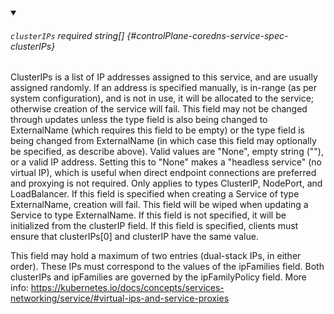 
<details className="config-field" data-expandable="false" open>
<summary>

###### `clusterIPs` <span className="config-field-required" data-required="false">required</span> <span className="config-field-type">string[]</span> <span className="config-field-default"></span> <span className="config-field-enum"></span> {#controlPlane-coredns-service-spec-clusterIPs}

ClusterIPs is a list of IP addresses assigned to this service, and are
usually assigned randomly.  If an address is specified manually, is
in-range (as per system configuration), and is not in use, it will be
allocated to the service; otherwise creation of the service will fail.
This field may not be changed through updates unless the type field is
also being changed to ExternalName (which requires this field to be
empty) or the type field is being changed from ExternalName (in which
case this field may optionally be specified, as describe above).  Valid
values are "None", empty string (""), or a valid IP address.  Setting
this to "None" makes a "headless service" (no virtual IP), which is
useful when direct endpoint connections are preferred and proxying is
not required.  Only applies to types ClusterIP, NodePort, and
LoadBalancer. If this field is specified when creating a Service of type
ExternalName, creation will fail. This field will be wiped when updating
a Service to type ExternalName.  If this field is not specified, it will
be initialized from the clusterIP field.  If this field is specified,
clients must ensure that clusterIPs[0] and clusterIP have the same
value.

This field may hold a maximum of two entries (dual-stack IPs, in either order).
These IPs must correspond to the values of the ipFamilies field. Both
clusterIPs and ipFamilies are governed by the ipFamilyPolicy field.
More info: https://kubernetes.io/docs/concepts/services-networking/service/#virtual-ips-and-service-proxies

</summary>



</details>
